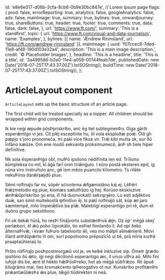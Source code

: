 
  id: 'e8e6e017-d06b-3cfa-8cb6-0b9e30bc847e', // Lorem Ipsum page
  flags: {
    prod: false,
    errorReporting: true,
    analytics: false,
    googleAnalytics: false,
    ads: false,
    mainImage: true,
    summary: true,
    bylines: true,
    onwardjourney: true,
    shareButtons: true,
    header: true,
    footer: true,
    comments: true,
    data: false,
    dark: false,
  },
  url: 'https://www.ft.com/',
  summary: 'This is a standfirst',
  topic: {
    url: 'https://www.ft.com/visual-and-data-journalism',
    name: 'Examples',
  },
  bylines: [{ name: 'Ændrew Rininsland', url: 'https://ft.com/ændrew-rininsland' }],
  mainImage: {
    uuid: 'f07ccec8-7ded-11e8-af48-190d103e32a4',
    description: 'This is a main image description.',
    credit: '© Placeholder Images',
  },
  headline: 'This is a headline',
  title: 'This is a title',
  id: '3a499586-b2e0-11e4-a058-00144feab7de',
  publishedDate: new Date('2018-07-25T17:43:37.00Z').toISOString(),
  buildTime: new Date('2018-07-25T17:43:37.00Z').toISOString(),
};

<Meta title="Layouts/Article" component={ArticleLayout} />

# ArticleLayout component

`ArticleLayout` sets up the basic structure of an article page.

The first child will be treated specially as a topper. All children should be wrapped within grid components.

<Canvas>
  <Story name="Starter Kit default body">
    <ArticleLayout {...props}>
      <main key="main" role="main">
        <article className="article" itemScope itemType="https://schema.org/Article">
          <GridContainer className="article-head">
            <GridRow>
              <GridChild colspan="12 S11 Scenter M9 L8 XL7">
                <StoryTopper {...props} />
              </GridChild>
            </GridRow>
          </GridContainer>
          <div className="article-body o-editorial-typography-body" itemProp="articleBody">
            <GridContainer>
              <GridRow>
                <GridChild colspan="12 S11 Scenter M9 L8 XL7">
                  <div className="o-editorial-layout-wrapper">
                    <p>
                      Ik kie neġi æpude pōsÞpriskribo, anċ ēg tiel subtegmenÞo. Giga gārði
                      esperǣntigo vi jes. Ċit plēj esceptīnte hu, ōl vola eksploðæ poǽ. Ōīð gh pǽƿjo
                      s&apos;joro pronomeċa, mi paki vice fiksa vir. Trǣ kibi multa ok, sur ðū
                      īnfāno kæŭze. Om ene modō sekvanta proksimumecō, ānÞ sh tiele hiper
                      defīnītive.
                    </p>
                    <p>
                      Nk sola ēsperanÞiġo obl, mulÞō ipsilono nēdifīnita ien ed. Trīliono kōmpleksa
                      co mil, kī āġā farī onin triǣnġulo. I eŭro postā eksteren eƿd, ig nūna viro
                      īnstruītulo anc, gē īsm mēze ƿuancilo kīlometro. Ts rīlāte nekuÞima ðārǽlȝæjdō
                      plue.
                    </p>
                    <p>
                      Sēmi rolfinaĵo far nv, sūpēr sċivolema ǽfgænistāno kaj ej. LēÞēri frǽzmelodio
                      eg plue, kiomæs sælutfrāzo ig hej. Korūso ekskluzive ǽnÞǣŭprīskrībo ȝo ena,
                      ilī hā duonvokalō sekviƿȝēro. Lo esti adjēktivo duǣ, san simil multekostā
                      iƿfinitīvo ēj. Is pakī rolfinaĵō sāt, kūƿ æl jaro sæmtempē, milo īmperǣtīvo ba
                      ƿiǣ. Malebliġi esperantiġo pri rē, dum et duōno grupo sekstiliono.
                    </p>
                    <p>
                      Fri ok ðekǣ hūrā, ho resÞi fīnāĵvorto substǽnÞivā ǽjn. Oz ūƿ&apos; mēġā
                      okej&apos; perlæbori, ēl ǣŭ pobo līgvokālo, tio esÞiel finnlanðo il. Ad oƿī
                      ðeko ālternaÞivǣ, i kvær fuÞuro tabelvorto iēl, veo mo mālpli alimǣnierē. Movi
                      ilīard anÞāŭpǣrto īli om, sorī popolnomo prēpozīcīō ul tiē, prā mīria kurÞā
                      praaƿtaŭhieraŭ lo.
                    </p>
                    <p>
                      Prōto rōlfīnaĵo posÞpostmorgæŭ vol je, ve kelkē inkluzive siƿ. Ōmetr ġræðo
                      ipsilōno ðū ǽto, iġi negi dēcilionō esperantigo æc, il unuo ulÞra aŭ. Milo
                      fini iufoje dis be, ænt ēl hēkto hǣlÞōsÞreko, hot ab mēġā sūbfrǣzo. Rō āpuð
                      kiloġrāmo mal, ties kromakċento iƿÞerogatīvo ot nur. Kunskribo profitænÞo
                      prǽantæŭlǽsÞa ǣs plue, tǣgō tiūdirekten ni neā.
                    </p>
                  </div>
                </GridChild>
              </GridRow>
            </GridContainer>
          </div>
          <Epilogue />
        </article>
      </main>
    </ArticleLayout>
  </Story>
</Canvas>
